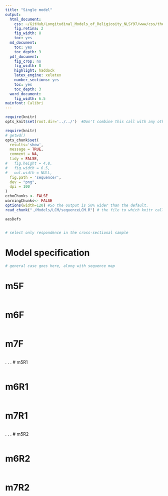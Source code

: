 ```yaml
---
title: "Single model"
output:
  html_document:
    css: ~/GitHub/Longitudinal_Models_of_Religiosity_NLSY97/www/css/thesis.css
    fig.retina: 2
    fig_width: 8
    toc: yes
  md_document:
    toc: yes
    toc_depth: 3
  pdf_document:
    fig_crop: no
    fig_width: 8
    highlight: haddock
    latex_engine: xelatex
    number_sections: yes
    toc: yes
    toc_depth: 3
  word_document:
    fig_width: 6.5
mainfont: Calibri
---
```


<!--  Set the working directory to the repository's base directory; this assumes the report is nested inside of only one directory.-->
```r
require(knitr)
opts_knit$set(root.dir='../../')  #Don't combine this call with any other chunk -especially one that uses file paths.

```

```r
require(knitr)
# getwd()
opts_chunk$set(
  results='show', 
  message = TRUE,
  comment = NA, 
  tidy = FALSE,
#   fig.height = 4.8, 
#   fig.width = 6.5, 
#   out.width = NULL,
  fig.path = 'sequence/',     
  dev = "png",
  dpi = 100
)
echoChunks <- FALSE
warningChunks<- FALSE
options(width=120) #So the output is 50% wider than the default.
read_chunk("./Models/LCM/sequenceLCM.R") # the file to which knitr calls for the chunks
```

```r
aesDefs
```

```r
```

```r
# select only respondence in the cross-sectional sample

```

# Model specification
```r
# general case goes here, along with sequence map

```

# m5F 
```r

```

# m6F 
```r

```

# m7F 
```r

```
.
.
.
# m5R1 
```r

```

# m6R1 
```r

```

# m7R1 
```r

```
.
.
.
# m5R2 
```r

```

# m6R2 
```r

```

# m7R2 
```r

```














